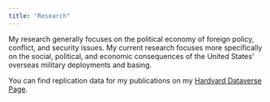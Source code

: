 ---
title: "Research"
---

My research generally focuses on the political economy of foreign policy, conflict, and security issues. My current research focuses more specifically on the social, political, and economic consequences of the United States' overseas military deployments and basing. 

You can find replication data for my publications on my [Hardvard Dataverse Page](https://dataverse.harvard.edu/dataverse/meflynn). 